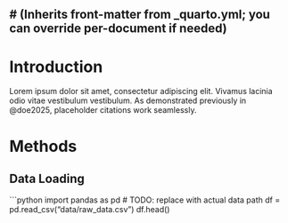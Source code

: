 <!-- File: index.qmd -->
---
# (Inherits front-matter from _quarto.yml; you can override per-document if needed)
---

# Introduction

Lorem ipsum dolor sit amet, consectetur adipiscing elit. Vivamus lacinia odio
vitae vestibulum vestibulum. As demonstrated previously in @doe2025, placeholder
citations work seamlessly.

# Methods

## Data Loading

```python
import pandas as pd
# TODO: replace with actual data path
df = pd.read_csv("data/raw_data.csv")
df.head()
